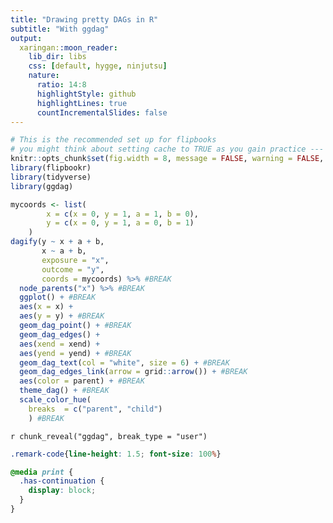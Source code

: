 ```yaml
---
title: "Drawing pretty DAGs in R"
subtitle: "With ggdag"
output:
  xaringan::moon_reader:
    lib_dir: libs
    css: [default, hygge, ninjutsu]
    nature:
      ratio: 14:8
      highlightStyle: github
      highlightLines: true
      countIncrementalSlides: false
---
```


<!-- This code creates the ggdag explainer flipbook  -->

```r
# This is the recommended set up for flipbooks
# you might think about setting cache to TRUE as you gain practice --- building flipbooks from scratch can be time consuming
knitr::opts_chunk$set(fig.width = 8, message = FALSE, warning = FALSE, comment = "", cache = FALSE, fig.retina = 3)
library(flipbookr)
library(tidyverse)
library(ggdag)
```


```r
mycoords <- list(
        x = c(x = 0, y = 1, a = 1, b = 0),
        y = c(x = 0, y = 1, a = 0, b = 1)
    )
dagify(y ~ x + a + b,
       x ~ a + b,
       exposure = "x",
       outcome = "y",
       coords = mycoords) %>% #BREAK 
  node_parents("x") %>% #BREAK
  ggplot() + #BREAK
  aes(x = x) +
  aes(y = y) + #BREAK
  geom_dag_point() + #BREAK
  geom_dag_edges() +
  aes(xend = xend) +
  aes(yend = yend) + #BREAK
  geom_dag_text(col = "white", size = 6) + #BREAK
  geom_dag_edges_link(arrow = grid::arrow()) + #BREAK
  aes(color = parent) + #BREAK
  theme_dag() + #BREAK
  scale_color_hue(
    breaks  = c("parent", "child")
    ) #BREAK
```

`r chunk_reveal("ggdag", break_type = "user")`


```css
.remark-code{line-height: 1.5; font-size: 100%}

@media print {
  .has-continuation {
    display: block;
  }
}
```
